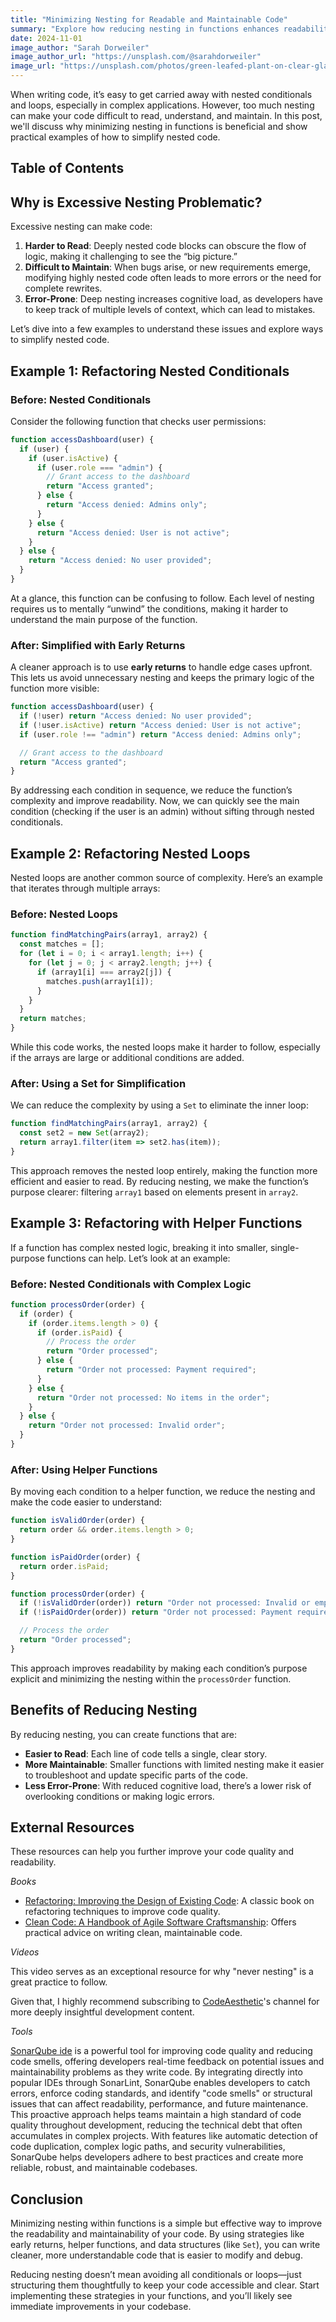 ```yaml
---
title: "Minimizing Nesting for Readable and Maintainable Code"
summary: "Explore how reducing nesting in functions enhances readability and maintainability, with practical examples that illustrate best practices."
date: 2024-11-01
image_author: "Sarah Dorweiler"
image_author_url: "https://unsplash.com/@sarahdorweiler"
image_url: "https://unsplash.com/photos/green-leafed-plant-on-clear-glass-vase-filled-with-water-x2Tmfd1-SgA"
---
```


When writing code, it’s easy to get carried away with nested conditionals and loops, especially in complex applications. However, too much nesting can make your code difficult to read, understand, and maintain. In this post, we'll discuss why minimizing nesting in functions is beneficial and show practical examples of how to simplify nested code.

## Table of Contents

## Why is Excessive Nesting Problematic?

Excessive nesting can make code:
1. **Harder to Read**: Deeply nested code blocks can obscure the flow of logic, making it challenging to see the “big picture.”
2. **Difficult to Maintain**: When bugs arise, or new requirements emerge, modifying highly nested code often leads to more errors or the need for complete rewrites.
3. **Error-Prone**: Deep nesting increases cognitive load, as developers have to keep track of multiple levels of context, which can lead to mistakes.

Let’s dive into a few examples to understand these issues and explore ways to simplify nested code.

## Example 1: Refactoring Nested Conditionals

### Before: Nested Conditionals

Consider the following function that checks user permissions:

```javascript
function accessDashboard(user) {
  if (user) {
    if (user.isActive) {
      if (user.role === "admin") {
        // Grant access to the dashboard
        return "Access granted";
      } else {
        return "Access denied: Admins only";
      }
    } else {
      return "Access denied: User is not active";
    }
  } else {
    return "Access denied: No user provided";
  }
}
```

At a glance, this function can be confusing to follow. Each level of nesting requires us to mentally “unwind” the conditions, making it harder to understand the main purpose of the function.

### After: Simplified with Early Returns

A cleaner approach is to use **early returns** to handle edge cases upfront. This lets us avoid unnecessary nesting and keeps the primary logic of the function more visible:

```javascript
function accessDashboard(user) {
  if (!user) return "Access denied: No user provided";
  if (!user.isActive) return "Access denied: User is not active";
  if (user.role !== "admin") return "Access denied: Admins only";

  // Grant access to the dashboard
  return "Access granted";
}
```

By addressing each condition in sequence, we reduce the function’s complexity and improve readability. Now, we can quickly see the main condition (checking if the user is an admin) without sifting through nested conditionals.

## Example 2: Refactoring Nested Loops

Nested loops are another common source of complexity. Here’s an example that iterates through multiple arrays:

### Before: Nested Loops

```javascript
function findMatchingPairs(array1, array2) {
  const matches = [];
  for (let i = 0; i < array1.length; i++) {
    for (let j = 0; j < array2.length; j++) {
      if (array1[i] === array2[j]) {
        matches.push(array1[i]);
      }
    }
  }
  return matches;
}
```

While this code works, the nested loops make it harder to follow, especially if the arrays are large or additional conditions are added.

### After: Using a Set for Simplification

We can reduce the complexity by using a `Set` to eliminate the inner loop:

```javascript
function findMatchingPairs(array1, array2) {
  const set2 = new Set(array2);
  return array1.filter(item => set2.has(item));
}
```

This approach removes the nested loop entirely, making the function more efficient and easier to read. By reducing nesting, we make the function’s purpose clearer: filtering `array1` based on elements present in `array2`.

## Example 3: Refactoring with Helper Functions

If a function has complex nested logic, breaking it into smaller, single-purpose functions can help. Let’s look at an example:

### Before: Nested Conditionals with Complex Logic

```javascript
function processOrder(order) {
  if (order) {
    if (order.items.length > 0) {
      if (order.isPaid) {
        // Process the order
        return "Order processed";
      } else {
        return "Order not processed: Payment required";
      }
    } else {
      return "Order not processed: No items in the order";
    }
  } else {
    return "Order not processed: Invalid order";
  }
}
```

### After: Using Helper Functions

By moving each condition to a helper function, we reduce the nesting and make the code easier to understand:

```javascript
function isValidOrder(order) {
  return order && order.items.length > 0;
}

function isPaidOrder(order) {
  return order.isPaid;
}

function processOrder(order) {
  if (!isValidOrder(order)) return "Order not processed: Invalid or empty order";
  if (!isPaidOrder(order)) return "Order not processed: Payment required";

  // Process the order
  return "Order processed";
}
```

This approach improves readability by making each condition’s purpose explicit and minimizing the nesting within the `processOrder` function.

## Benefits of Reducing Nesting

By reducing nesting, you can create functions that are:
- **Easier to Read**: Each line of code tells a single, clear story.
- **More Maintainable**: Smaller functions with limited nesting make it easier to troubleshoot and update specific parts of the code.
- **Less Error-Prone**: With reduced cognitive load, there’s a lower risk of overlooking conditions or making logic errors.

## External Resources

These resources can help you further improve your code quality and readability.

*Books*

- [Refactoring: Improving the Design of Existing Code](https://www.oreilly.com/library/view/refactoring-improving-the/9780134757681/): A classic book on refactoring techniques to improve code quality.
- [Clean Code: A Handbook of Agile Software Craftsmanship](https://www.oreilly.com/library/view/clean-code-a/9780136083238/): Offers practical advice on writing clean, maintainable code.

*Videos*

This video serves as an exceptional resource for why "never nesting" is a great practice to follow.

<YouTubeEmbed url="https://www.youtube.com/embed/CFRhGnuXG-4" />

Given that, I highly recommend subscribing to [CodeAesthetic](https://www.youtube.com/@CodeAesthetic)'s channel for more deeply insightful development content.

*Tools*

<YouTubeEmbed url="https://youtube.com/embed/Ks4Slmzb1qY" />

[SonarQube ide](https://www.sonarsource.com/products/sonarlint) is a powerful tool for improving code quality and reducing code smells, offering developers real-time feedback on potential issues and maintainability problems as they write code. By integrating directly into popular IDEs through SonarLint, SonarQube enables developers to catch errors, enforce coding standards, and identify "code smells" or structural issues that can affect readability, performance, and future maintenance. This proactive approach helps teams maintain a high standard of code quality throughout development, reducing the technical debt that often accumulates in complex projects. With features like automatic detection of code duplication, complex logic paths, and security vulnerabilities, SonarQube helps developers adhere to best practices and create more reliable, robust, and maintainable codebases.

## Conclusion

Minimizing nesting within functions is a simple but effective way to improve the readability and maintainability of your code. By using strategies like early returns, helper functions, and data structures (like `Set`), you can write cleaner, more understandable code that is easier to modify and debug.

Reducing nesting doesn’t mean avoiding all conditionals or loops—just structuring them thoughtfully to keep your code accessible and clear. Start implementing these strategies in your functions, and you’ll likely see immediate improvements in your codebase.
